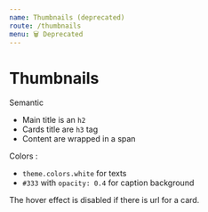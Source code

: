 ```yaml
---
name: Thumbnails (deprecated)
route: /thumbnails
menu: 🗑️ Deprecated
---
```



# Thumbnails

Semantic

- Main title is an `h2`
- Cards title are `h3` tag
- Content are wrapped in a span

Colors :

- `theme.colors.white` for texts
- `#333` with `opacity: 0.4` for caption background

The hover effect is disabled if there is url for a card.

<Playground noPadding fullBleed>
  <Thumbnails
    title="This is a title"
    cards={[
      {
        cover: 'https://picsum.photos/630/400?image=1084',
        title: 'Title n°1',
        text:
          'Pariatur commodo id eu nostrud enim dolor et nisi sunt excepteur.',
        target: 'https://www.google.fr',
      },
      {
        cover: 'https://picsum.photos/630/400?image=1076',
        title: 'Title n°2',
        text:
          'Aliquip magna nulla ex ut eu reprehenderit incididunt proident eu laborum ut eu irure.',
        target: '/',
      },
      {
        cover: 'https://picsum.photos/630/400?image=1062',
        title: 'Title n°3',
        text: 'Deserunt labore elit enim veniam ullamco Lorem.',
      },
    ]}
  />
</Playground>
